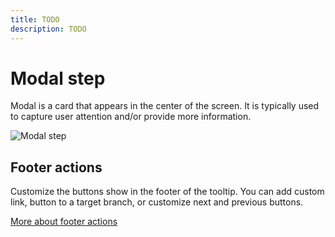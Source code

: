 ```yaml
---
title: TODO
description: TODO
---
```


# Modal step

Modal is a card that appears in the center of the screen. It is typically used to capture user attention and/or provide more information.

![Modal step](/modal.png)

## Footer actions

Customize the buttons show in the footer of the tooltip. You can add custom link, button to a target branch, or customize next and previous buttons.

[More about footer actions](/creating-flows/step/tooltip#footer-actions)

